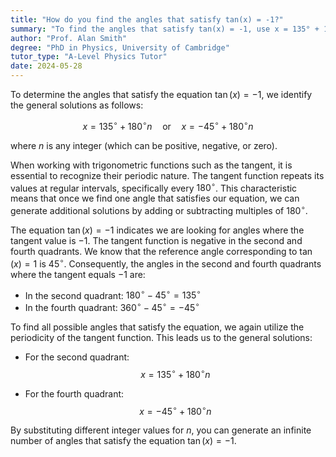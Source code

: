 ```yaml
---
title: "How do you find the angles that satisfy tan(x) = -1?"
summary: "To find the angles that satisfy tan(x) = -1, use x = 135° + 180°n or x = -45° + 180°n."
author: "Prof. Alan Smith"
degree: "PhD in Physics, University of Cambridge"
tutor_type: "A-Level Physics Tutor"
date: 2024-05-28
---
```


To determine the angles that satisfy the equation $\tan(x) = -1$, we identify the general solutions as follows:

$$
x = 135^\circ + 180^\circ n \quad \text{or} \quad x = -45^\circ + 180^\circ n
$$

where $n$ is any integer (which can be positive, negative, or zero).

When working with trigonometric functions such as the tangent, it is essential to recognize their periodic nature. The tangent function repeats its values at regular intervals, specifically every $180^\circ$. This characteristic means that once we find one angle that satisfies our equation, we can generate additional solutions by adding or subtracting multiples of $180^\circ$.

The equation $\tan(x) = -1$ indicates we are looking for angles where the tangent value is $-1$. The tangent function is negative in the second and fourth quadrants. We know that the reference angle corresponding to $\tan(x) = 1$ is $45^\circ$. Consequently, the angles in the second and fourth quadrants where the tangent equals $-1$ are:

- In the second quadrant: $180^\circ - 45^\circ = 135^\circ$
- In the fourth quadrant: $360^\circ - 45^\circ = -45^\circ$

To find all possible angles that satisfy the equation, we again utilize the periodicity of the tangent function. This leads us to the general solutions:

- For the second quadrant: 
  $$
  x = 135^\circ + 180^\circ n
  $$

- For the fourth quadrant:
  $$
  x = -45^\circ + 180^\circ n
  $$

By substituting different integer values for $n$, you can generate an infinite number of angles that satisfy the equation $\tan(x) = -1$.
    